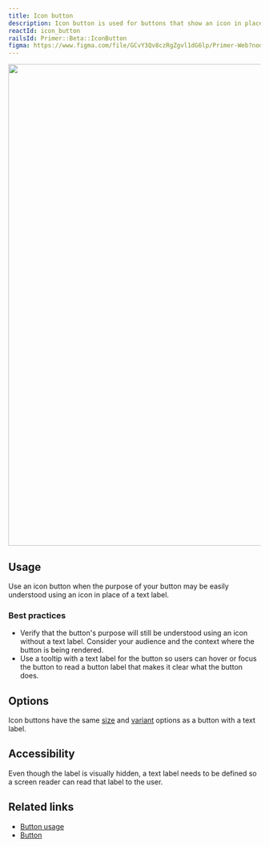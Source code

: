 ```yaml
---
title: Icon button
description: Icon button is used for buttons that show an icon in place of a text label.
reactId: icon_button
railsId: Primer::Beta::IconButton
figma: https://www.figma.com/file/GCvY3Qv8czRgZgvl1dG6lp/Primer-Web?node-id=14919%3A49961&t=aWZ6bMYEtFusbdzZ-1
---
```



<img
  role="presentation"
  width="960"
  src="https://user-images.githubusercontent.com/2313998/226466889-81266a65-6099-457f-9770-99e4c3a0d712.png"
/>

## Usage

Use an icon button when the purpose of your button may be easily understood using an icon in place of a text label.

### Best practices

- Verify that the button's purpose will still be understood using an icon without a text label. Consider your audience and the context where the button is being rendered.
- Use a tooltip with a text label for the button so users can hover or focus the button to read a button label that makes it clear what the button does.

## Options

Icon buttons have the same [size](/components/button#sizing-and-spacing) and [variant](/components/button#color) options as a button with a text label.

## Accessibility

Even though the label is visually hidden, a text label needs to be defined so a screen reader can read that label to the user.

## Related links

<!-- TODO: link to Tooltip once it's merged -->

- [Button usage](/ui-patterns/button-usage)
- [Button](/components/button)
